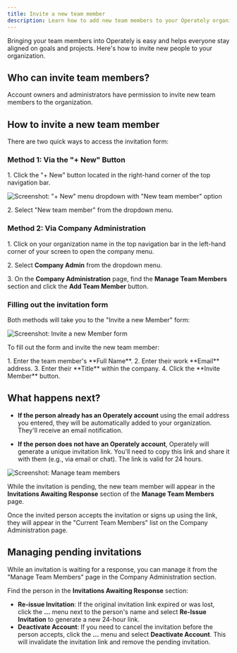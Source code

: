 ```yaml
---
title: Invite a new team member
description: Learn how to add new team members to your Operately organization.
---
```



<ImageEnhancer />

Bringing your team members into Operately is easy and helps everyone stay aligned on goals and projects. Here's how to invite new people to your organization.

## Who can invite team members?

Account owners and administrators have permission to invite new team members to the organization.

## How to invite a new team member

There are two quick ways to access the invitation form:

### Method 1: Via the "+ New" Button

1\. Click the "+ New" button located in the right-hand corner of the top navigation bar.

![Screenshot: "+ New" menu dropdown with "New team member" option](./new-team-member-menu.png)

2\. Select "New team member" from the dropdown menu.

### Method 2: Via Company Administration

1\. Click on your organization name in the top navigation bar in the left-hand corner of your screen to open the company menu.

2\. Select **Company Admin** from the dropdown menu.

3\. On the **Company Administration** page, find the **Manage Team Members** section and click the **Add Team Member** button.

### Filling out the invitation form

Both methods will take you to the "Invite a new Member" form:

![Screenshot: Invite a new Member form](./invite-new-member.png)

To fill out the form and invite the new team member:

<Steps>
1. Enter the team member's **Full Name**.
2. Enter their work **Email** address.
3. Enter their **Title** within the company.
4. Click the **Invite Member** button.
</Steps>

## What happens next?

- **If the person already has an Operately account** using the email address you entered, they will be automatically added to your organization. They'll receive an email notification.

- **If the person does not have an Operately account**, Operately will generate a unique invitation link. You'll need to copy this link and share it with them (e.g., via email or chat). The link is valid for 24 hours.

![Screenshot: Manage team members](./manage-team-members.png)

While the invitation is pending, the new team member will appear in the **Invitations Awaiting Response** section of the **Manage Team Members** page.

Once the invited person accepts the invitation or signs up using the link, they will appear in the "Current Team Members" list on the Company Administration page.

## Managing pending invitations

While an invitation is waiting for a response, you can manage it from the "Manage Team Members" page in the Company Administration section.

Find the person in the **Invitations Awaiting Response** section:

- **Re-issue Invitation**: If the original invitation link expired or was lost, click the **...** menu next to the person's name and select **Re-Issue Invitation** to generate a new 24-hour link.
- **Deactivate Account**: If you need to cancel the invitation before the person accepts, click the **...** menu and select **Deactivate Account**. This will invalidate the invitation link and remove the pending invitation.

